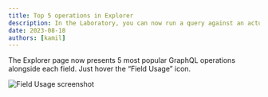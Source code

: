 ```yaml
---
title: Top 5 operations in Explorer
description: In the Laboratory, you can now run a query against an actual endpoint
date: 2023-08-18
authors: [kamil]
---
```


The Explorer page now presents 5 most popular GraphQL operations alongside each field. Just hover
the “Field Usage” icon.

![Field Usage screenshot](/changelog/2023-08-18-top-5-operations-in-explorer-page/screenshot.png)
